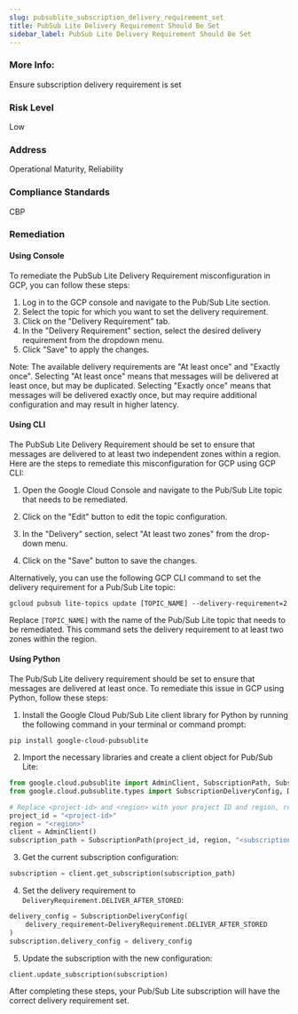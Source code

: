 ```yaml
---
slug: pubsublite_subscription_delivery_requirement_set
title: PubSub Lite Delivery Requirement Should Be Set
sidebar_label: PubSub Lite Delivery Requirement Should Be Set
---
```


### More Info:

Ensure subscription delivery requirement is set

### Risk Level

Low

### Address

Operational Maturity, Reliability

### Compliance Standards

CBP
### Remediation

#### Using Console

To remediate the PubSub Lite Delivery Requirement misconfiguration in GCP, you can follow these steps:

1. Log in to the GCP console and navigate to the Pub/Sub Lite section.
2. Select the topic for which you want to set the delivery requirement.
3. Click on the "Delivery Requirement" tab.
4. In the "Delivery Requirement" section, select the desired delivery requirement from the dropdown menu.
5. Click "Save" to apply the changes.

Note: The available delivery requirements are "At least once" and "Exactly once". Selecting "At least once" means that messages will be delivered at least once, but may be duplicated. Selecting "Exactly once" means that messages will be delivered exactly once, but may require additional configuration and may result in higher latency.

#### Using CLI

The PubSub Lite Delivery Requirement should be set to ensure that messages are delivered to at least two independent zones within a region. Here are the steps to remediate this misconfiguration for GCP using GCP CLI:

1. Open the Google Cloud Console and navigate to the Pub/Sub Lite topic that needs to be remediated.

2. Click on the "Edit" button to edit the topic configuration.

3. In the "Delivery" section, select "At least two zones" from the drop-down menu.

4. Click on the "Save" button to save the changes.

Alternatively, you can use the following GCP CLI command to set the delivery requirement for a Pub/Sub Lite topic:

```
gcloud pubsub lite-topics update [TOPIC_NAME] --delivery-requirement=2
```

Replace `[TOPIC_NAME]` with the name of the Pub/Sub Lite topic that needs to be remediated. This command sets the delivery requirement to at least two zones within the region.

#### Using Python

The Pub/Sub Lite delivery requirement should be set to ensure that messages are delivered at least once. To remediate this issue in GCP using Python, follow these steps:

1. Install the Google Cloud Pub/Sub Lite client library for Python by running the following command in your terminal or command prompt:

```
pip install google-cloud-pubsublite
```

2. Import the necessary libraries and create a client object for Pub/Sub Lite:

```python
from google.cloud.pubsublite import AdminClient, SubscriptionPath, Subscription
from google.cloud.pubsublite.types import SubscriptionDeliveryConfig, DeliveryRequirement

# Replace <project-id> and <region> with your project ID and region, respectively.
project_id = "<project-id>"
region = "<region>"
client = AdminClient()
subscription_path = SubscriptionPath(project_id, region, "<subscription-name>")
```

3. Get the current subscription configuration:

```python
subscription = client.get_subscription(subscription_path)
```

4. Set the delivery requirement to `DeliveryRequirement.DELIVER_AFTER_STORED`:

```python
delivery_config = SubscriptionDeliveryConfig(
    delivery_requirement=DeliveryRequirement.DELIVER_AFTER_STORED
)
subscription.delivery_config = delivery_config
```

5. Update the subscription with the new configuration:

```python
client.update_subscription(subscription)
```

After completing these steps, your Pub/Sub Lite subscription will have the correct delivery requirement set.




